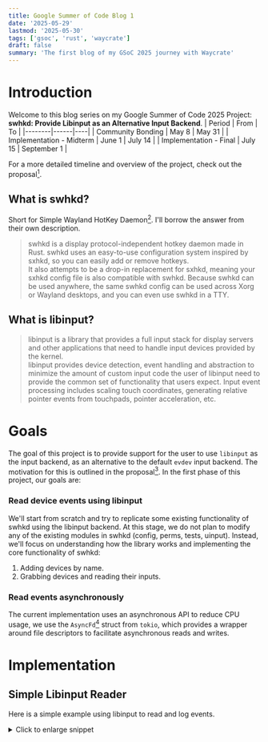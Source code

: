 ```yaml
---
title: Google Summer of Code Blog 1
date: '2025-05-29'
lastmod: '2025-05-30'
tags: ['gsoc', 'rust', 'waycrate']
draft: false
summary: 'The first blog of my GSoC 2025 journey with Waycrate'
---
```


# Introduction

Welcome to this blog series on my Google Summer of Code 2025 Project: **swhkd: Provide
Libinput as an Alternative Input Backend**.
| Period | From | To |
|--------|------|----|
| Community Bonding  | May 8 | May 31 |
| Implementation - Midterm | June 1 | July 14 |
| Implementation - Final | July 15 | September 1 |

For a more detailed timeline and overview of the project, check out the proposal[^proposal].

[^proposal]: Proposal: https://docs.google.com/document/d/1v5R0VWxwPxz11hho753VfebKN5VCLLPzO0TisAqDy-I/edit?usp=sharing

## What is swhkd?
Short for Simple Wayland HotKey Daemon[^swhkd]. I'll borrow the answer from their own description.

> swhkd is a display protocol-independent hotkey daemon made in Rust. swhkd uses an easy-to-use configuration
> system inspired by sxhkd, so you can easily add or remove hotkeys.  
> It also attempts to be a drop-in replacement for sxhkd, meaning your sxhkd config file is also compatible with
> swhkd. Because swhkd can be used anywhere, the same swhkd config can be used across Xorg or Wayland desktops,
> and you can even use swhkd in a TTY.

[^swhkd]: swhkd: https://git.sr.ht/~shinyzenith/swhkd#swhkd

## What is libinput?
> libinput is a library that provides a full input stack for display servers and other applications that need
> to handle input devices provided by the kernel.  
> libinput provides device detection, event handling and abstraction to minimize the amount of custom input
> code the user of libinput need to provide the common set of functionality that users expect. Input event
> processing includes scaling touch coordinates, generating relative pointer events from touchpads, pointer acceleration, etc.

# Goals
The goal of this project is to provide support for the user to use `libinput` as the input backend,
as an alternative to the default `evdev` input backend. The motivation for this is outlined in the
proposal[^proposal]. In the first phase of this project, our goals are:

### Read device events using libinput
We'll start from scratch and try to replicate some existing functionality of swhkd using
the libinput backend. At this stage, we do not plan to modify any of the existing modules
in swhkd (config, perms, tests, uinput). Instead, we'll focus on understanding how the
library works and implementing the core functionality of swhkd:
1. Adding devices by name.
2. Grabbing devices and reading their inputs.

### Read events asynchronously
The current implementation uses an asynchronous API to reduce CPU usage, we use the
`AsyncFd`[^asyncfd] struct from `tokio`, which provides a wrapper around file descriptors to
facilitate asynchronous reads and writes.

[^asyncfd]: AsyncFD: https://docs.rs/tokio/latest/tokio/io/unix/struct.AsyncFd.html

# Implementation

## Simple Libinput Reader
Here is a simple example using libinput to read and log events.

<details>
<summary>Click to enlarge snippet</summary>
```rust
use input::{Libinput, LibinputInterface};
use std::fs::{File, OpenOptions};
use std::os::unix::{fs::OpenOptionsExt, io::OwnedFd};
use std::path::Path;

extern crate libc;
use libc::{O_RDONLY, O_RDWR, O_WRONLY};

struct Interface;

impl LibinputInterface for Interface {
    fn open_restricted(&mut self, path: &Path, flags: i32) -> Result<OwnedFd, i32> {
        OpenOptions::new()
            .custom_flags(flags)
            .read((flags & O_RDONLY != 0) | (flags & O_RDWR != 0))
            .write((flags & O_WRONLY != 0) | (flags & O_RDWR != 0))
            .open(path)
            .map(|file| file.into())
            .map_err(|err| err.raw_os_error().unwrap())
    }
    fn close_restricted(&mut self, fd: OwnedFd) {
        unsafe {
            File::from(fd);
        }
    }
}

fn main() {
    let mut input = Libinput::new_with_udev(Interface);
    input.udev_assign_seat("seat0").unwrap();
    loop {
        input.dispatch().unwrap();
        for event in &mut input {
            println!("Got event: {:?}", event);
        }
    }
}
```
</details>

We first define a struct named `Interface` which implements the `LibinputInterface` trait 
(required by libinput) to handle opening/closing device files with the appropriate permissions.  
This custom interface is used to initialize libinput with the udev backend. The udev backend
auto-detects input devices tied to "seat0" (the default user session seat on Linux).
The event loop then continuously listens for input events and prints them.

Let's gradually transform this boilerplate to a hotkey daemon. This will involve several
experiments and design decisions. Let's walk through some of them.

## Libinput Context
In the above example we use libinput with udev, which automatically adds and removes devices when
the binary is run, or when a device is connected or disconnected. This is handled internally by udev.
```rust
let mut input = Libinput::new_with_udev(Interface);
input.udev_assign_seat("seat0").unwrap();
```
We could instead create a libinput context that requires the caller to manually add or remove devices
by specifiying their paths.
```rust
let mut input = Libinput::new_from_path(Interface);
let dev = input.path_add_device("/dev/input/event20").unwrap();
// use device
input.path_remove_device(device);
```

This approach aligns more closely with the structure of the current _swhkd_ and would likely make
future integration smoother, but that involves writing a bunch of additional code using the `udev`
library to manually replicate what libinput already does for us.  
So let's leave that problem to _post midterm-review_ me. :)

## _Grab_ that device!
While writing a hotkey daemon, we want to grab _all_ events coming from a device for ourselves,
and check whether the sequence of keys entered constitutes a hotkey. If it does, we execute the
associated operation. If it doesn't we allow the events to pass through to be handled by the window
manager/application.  
Linux lets us do this using the `ioctl` operation `EVIOCGRAB`, which is defined for `evdev` devices.
This lets the caller read events exclusively from this device. So we set the bit while opening
the device, and unset it while closing it.

<details>
<summary>Click to enlarge snippet</summary>
```rust
use nix::ioctl_write_int;
ioctl_write_int!(eviocgrab, b'E', 0x90);

fn grab(fd: i32) -> std::io::Result<()> {
    unsafe {
        eviocgrab(fd, 1)?;
    }
    Ok(())
}

fn ungrab(fd: i32) -> std::io::Result<()> {
    unsafe {
        eviocgrab(fd, 0)?;
    }
    Ok(())
}

impl LibinputInterface for Interface {
    fn open_restricted(&mut self, path: &Path, flags: i32) -> Result<OwnedFd, i32> {
            // unchanged till here
            .map(|file| {
                grab(file.as_raw_fd()).expect("Could not grab fd");
                file.into()
            })
    }

    fn close_restricted(&mut self, fd: std::os::unix::io::OwnedFd) {
        ungrab(fd.as_raw_fd()).expect("Could not ungrab fd");
        drop(File::from(fd));
    }
}
```
</details>

## Do NOT grab that device!
But wait! If we grab all input devices for ourselves and then just print the events out, how
do we then use our machine? *Spoiler:* we can't. In the initial phases of implementation, there
were many instances where I had to restart the machine because I couldn't `Ctrl+C` the executable.
This would've been fine if we had implemented event passthrough; but as that's a task for _future me_,
let's find a way to get around this for the time being.  
Swhkd takes a devices argument from the user; we implement this _temporarily_ by reading the device
names from `devices.txt`, which contains a list of newline separated device names.  
How do we find the device name from the path? A rather simple way is to:
1. Take the path of the device, e.g: `/dev/input/event20`.
2. Read the contents of the file at the equivalent path: `/sys/class/input/event20/device/name`
<details>
<summary>Click to enlarge snippet</summary>
```rust
fn name_from_path(path: &Path) -> std::io::Result<String> {
    // ...
}

fn get_devices_from_file(path: &Path) -> std::io::Result<HashSet<String>> {
    // ...
}

struct Interface {
    devices: HashSet<String>,
}

impl Interface {
    pub fn new(path: &Path) -> std::io::Result<Self> {
        Ok(Self { devices: get_devices_from_file(path)? })
    }
}

impl LibinputInterface for Interface {
    fn open_restricted(&mut self, path: &std::path::Path, flags: i32,) -> Result<OwnedFd, i32> {
        let name = match name_from_path(path).unwrap();
        if !self.devices.contains(&name) {
            Err(-414)
        } else {
            OpenOptions::new()
            // ...
        }
    }
}


fn main() -> std::io::Result<()> {
    let interface = Interface::new(Path::new("./devices.txt"))?;
    let mut input = Libinput::new_with_udev(interface);
    // ...
}
```
</details>

## To poll, or not to poll
Our current, rather simple implementation uses a loop to keep polling libinput and log events.
It runs as fast as the CPU allows; pulling up `htop` shows that it takes over a CPU
core and stays at a 100% usage. 

![htop before](/static/images/gsoc-1-htop-before.png)

This is not ideal for a hotkey daemon that should be running in the background. Ideally, we would
sit in idle and wait till an event is queued up, only then would be process the event, running
for a few milliseconds per event.  
To achieve this, we open the files in non-blocking mode. This is done by setting the `O_NONBLOCK`
flag during the `open()` syscall. In this mode, if we attempt to read from a file and it's not ready,
instead of blocking until data becomes available, the call return immediately with a `EWOULDBLOCK`
error.  
This feature of the kernel is very handy, for the uninitiated, check out the man pages for `select`,
`poll` and `epoll`. There are also several blogs and resources[^notes] on the internet to learn more
about how this is used in practice.  

[^notes]: Chapter 6. I/O Multiplexing: The select and poll Functions: https://notes.shichao.io/unp/ch6/

Libinput opens devices in non-blocking mode by default, allowing us to take advantage of it. We 
pair it with Tokio's AsyncFd[^asyncfd], 
which is easy since the Libinput struct already implements the trait that `AsyncFD` requires 
(`std::os::fd::AsRawFd`).

> AsyncFD associates an IO object backed by a Unix file descriptor with the tokio reactor, allowing 
> for readiness to be polled. The file descriptor must be of a type that can be used with the OS 
> polling facilities (ie, poll, epoll, kqueue, etc), ... and the
> file descriptor must have the nonblocking mode set to true.

<details>
<summary>Click to enlarge snippet</summary>
```rust
use tokio::io::unix::AsyncFd;

#[tokio::main]
async fn main() -> std::io::Result<()> {
    let interface = Interface::new(Path::new("./devices.txt"))?;
    let mut input = Libinput::new_with_udev(interface);
    input.udev_assign_seat("seat0").unwrap();

    let mut input: AsyncFD<Libinput> = AsyncFd::new(input)?;

    loop {
        let mut guard = input.readable_mut().await?;
        // Tries running the inner function, if the inner function returns a 
        // WouldBlock error, we continue
        match guard.try_io(|inner| {
            let input = inner.get_mut();
            input.dispatch()?;
            for event in input {
                log::info!("Event: {:?}", event);
            }
            Ok(())
        }) {
            Ok(x) => {
                x?;
            }
            Err(_would_block) => {}
        };
        // NOTE: very important, without this the fd is always ready to read from.
        guard.clear_ready();
    }
}
```
</details>

This is a lot to to take in, but go through the lines one by one and read the comments to understand
how it all fits together. We first wait for the file descriptor to become readable, and acquire a guard.
```rust
let mut guard = input.readable_mut().await?;
```
Next, we we attempt to run the  inner closure. Since we're now using non-blocking reads, `input.dispatch()`
returns a `WouldBlock` error instead of blocking there are no available events.

The reason behind the last line in this snippet is explained very well here:
> Tokio internally tracks when it has received a ready notification, and when readiness checking
> functions like readable and writable are called, if the readiness flag is set, these async functions
> will complete immediately. This however does mean that it is critical to ensure that this ready
> flag is cleared when (and only when) the file descriptor ceases to be ready.

```rust
match guard.try_io(|inner| {
    let input = inner.get_mut();
    input.dispatch()?;
    // ...
    Ok(())
}) {
    Ok(x) => { x?; }
    Err(_would_block) => {}
};

guard.clear_ready();
```

This is how the CPU performance looks like with the changes we made.
![htop after](/static/images/gsoc-1-htop-after.png)

# Results
Here's what the end product looks like. We filter through devices, and add only the ones
which are in our set, the keyboard inputs are from pressing the `ASDFGH` keys.

```
[2025-06-01T11:04:50Z DEBUG swhkd_libinput] Devices: {"Sino Wealth USB Keyboard Consumer Control", "Sino Wealth USB Keyboard"}
[2025-06-01T11:04:50Z DEBUG swhkd_libinput] Skipping: /dev/input/event3, Power Button
[2025-06-01T11:04:50Z DEBUG swhkd_libinput] Skipping: /dev/input/event16, Video Bus
[2025-06-01T11:04:50Z DEBUG swhkd_libinput] Skipping: /dev/input/event5, Acer Wireless Radio Control
[2025-06-01T11:04:50Z DEBUG swhkd_libinput] Skipping: /dev/input/event17, Video Bus
[2025-06-01T11:04:50Z DEBUG swhkd_libinput] Skipping: /dev/input/event0, Power Button
[2025-06-01T11:04:50Z DEBUG swhkd_libinput] Skipping: /dev/input/event2, Lid Switch
[2025-06-01T11:04:50Z DEBUG swhkd_libinput] Skipping: /dev/input/event1, Sleep Button
[2025-06-01T11:04:50Z DEBUG swhkd_libinput] Skipping: /dev/input/event4, Logitech B330/M330/M331
[2025-06-01T11:04:50Z DEBUG swhkd_libinput] Opening: /dev/input/event6, Sino Wealth USB Keyboard
[2025-06-01T11:04:50Z DEBUG swhkd_libinput] Skipping: /dev/input/event8, Sino Wealth USB Keyboard System Control
[2025-06-01T11:04:50Z DEBUG swhkd_libinput] Opening: /dev/input/event9, Sino Wealth USB Keyboard Consumer Control
[2025-06-01T11:04:50Z DEBUG swhkd_libinput] Opening: /dev/input/event10, Sino Wealth USB Keyboard
[2025-06-01T11:04:50Z DEBUG swhkd_libinput] Skipping: /dev/input/event11, Sino Wealth USB Keyboard Mouse
[2025-06-01T11:04:50Z DEBUG swhkd_libinput] Skipping: /dev/input/event13, ELAN050A:00 04F3:3158 Mouse
[2025-06-01T11:04:50Z DEBUG swhkd_libinput] Skipping: /dev/input/event14, ELAN050A:00 04F3:3158 Touchpad
[2025-06-01T11:04:50Z DEBUG swhkd_libinput] Skipping: /dev/input/event18, HDA Intel PCH Front Headphone
[2025-06-01T11:04:50Z DEBUG swhkd_libinput] Skipping: /dev/input/event19, HDA Intel PCH HDMI/DP,pcm=3
[2025-06-01T11:04:50Z DEBUG swhkd_libinput] Skipping: /dev/input/event20, HDA Intel PCH HDMI/DP,pcm=7
[2025-06-01T11:04:50Z DEBUG swhkd_libinput] Skipping: /dev/input/event21, HDA Intel PCH HDMI/DP,pcm=8
[2025-06-01T11:04:50Z DEBUG swhkd_libinput] Skipping: /dev/input/event22, HDA Intel PCH HDMI/DP,pcm=9
[2025-06-01T11:04:50Z DEBUG swhkd_libinput] Skipping: /dev/input/event7, AT Translated Set 2 keyboard
[2025-06-01T11:04:50Z DEBUG swhkd_libinput] Skipping: /dev/input/event12, PC Speaker
[2025-06-01T11:04:50Z DEBUG swhkd_libinput] Skipping: /dev/input/event15, Acer WMI hotkeys
[2025-06-01T11:04:52Z INFO  swhkd_libinput] Event: Device(Added(DeviceAddedEvent @0x5db7df55a900))
[2025-06-01T11:04:52Z INFO  swhkd_libinput] Event: Device(Added(DeviceAddedEvent @0x5db7df569890))
[2025-06-01T11:04:52Z INFO  swhkd_libinput] Event: Device(Added(DeviceAddedEvent @0x5db7df577970))
[2025-06-01T11:04:52Z INFO  swhkd_libinput] Device: Sino Wealth USB Keyboard, ev: event6, key pressed: 30, state: Pressed
[2025-06-01T11:04:52Z INFO  swhkd_libinput] Device: Sino Wealth USB Keyboard, ev: event6, key pressed: 30, state: Released
[2025-06-01T11:04:53Z INFO  swhkd_libinput] Device: Sino Wealth USB Keyboard, ev: event6, key pressed: 31, state: Pressed
[2025-06-01T11:04:53Z INFO  swhkd_libinput] Device: Sino Wealth USB Keyboard, ev: event6, key pressed: 31, state: Released
[2025-06-01T11:04:53Z INFO  swhkd_libinput] Device: Sino Wealth USB Keyboard, ev: event6, key pressed: 32, state: Pressed
[2025-06-01T11:04:53Z INFO  swhkd_libinput] Device: Sino Wealth USB Keyboard, ev: event6, key pressed: 32, state: Released
[2025-06-01T11:04:53Z INFO  swhkd_libinput] Device: Sino Wealth USB Keyboard, ev: event6, key pressed: 33, state: Pressed
[2025-06-01T11:04:53Z INFO  swhkd_libinput] Device: Sino Wealth USB Keyboard, ev: event6, key pressed: 33, state: Released
[2025-06-01T11:04:53Z INFO  swhkd_libinput] Device: Sino Wealth USB Keyboard, ev: event6, key pressed: 34, state: Pressed
[2025-06-01T11:04:53Z INFO  swhkd_libinput] Device: Sino Wealth USB Keyboard, ev: event6, key pressed: 34, state: Released
[2025-06-01T11:04:54Z INFO  swhkd_libinput] Device: Sino Wealth USB Keyboard, ev: event6, key pressed: 35, state: Pressed
[2025-06-01T11:04:54Z INFO  swhkd_libinput] Device: Sino Wealth USB Keyboard, ev: event6, key pressed: 35, state: Released
```

Feel free to check out the Github repository to see how everything came together:
[swhkd:libinput-backend](https://github.com/aadilshabier/swhkd/tree/8ff5cb6e871f511e3db5f5d03e2a719815be8348).  
I hope everyone who managed to make it this far learned something new.